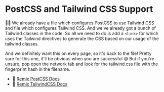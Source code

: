# PostCSS and Tailwind CSS Support

👨‍💼 We already have a <InlineFile file="postcss.config.js" /> file which
configures PostCSS to use Tailwind CSS and <InlineFile file="tailwind.config.js" />
file which configures Tailwind CSS. And we've already got a bunch of Tailwind
classes in the code. So all we need to do is add a `<link>` for <InlineFile file="app/styles/tailwind.css" />
which uses the Tailwind directives to generate the CSS based on our usage of the
tailwind classes.

And we definitely want this on every page, so it's back to the <InlineFile file="app/root.tsx" />
file! Pretty sure for this one, it'll be obvious when you are successful 😅 But
if you're unsure, pop open the network tab and look for the tailwind.css file
with the fingerprint hash in the filename.

- 📜 [Remix PostCSS Docs](https://remix.run/docs/en/1.14.3/guides/styling#postcss)
- 📜 [Remix TailwindCSS Docs](https://remix.run/docs/en/1.14.3/guides/styling#tailwind-css)
